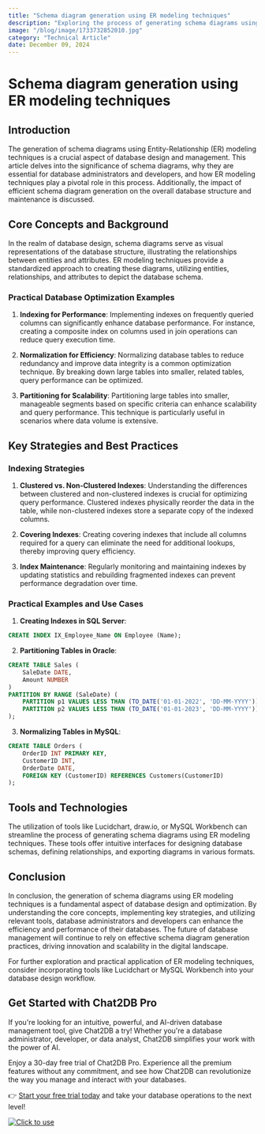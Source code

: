 ```yaml
---
title: "Schema diagram generation using ER modeling techniques"
description: "Exploring the process of generating schema diagrams using ER modeling techniques, with a focus on practical examples and best practices."
image: "/blog/image/1733732852010.jpg"
category: "Technical Article"
date: December 09, 2024
---
```


# Schema diagram generation using ER modeling techniques

## Introduction

The generation of schema diagrams using Entity-Relationship (ER) modeling techniques is a crucial aspect of database design and management. This article delves into the significance of schema diagrams, why they are essential for database administrators and developers, and how ER modeling techniques play a pivotal role in this process. Additionally, the impact of efficient schema diagram generation on the overall database structure and maintenance is discussed.

## Core Concepts and Background

In the realm of database design, schema diagrams serve as visual representations of the database structure, illustrating the relationships between entities and attributes. ER modeling techniques provide a standardized approach to creating these diagrams, utilizing entities, relationships, and attributes to depict the database schema.

### Practical Database Optimization Examples

1. **Indexing for Performance**: Implementing indexes on frequently queried columns can significantly enhance database performance. For instance, creating a composite index on columns used in join operations can reduce query execution time.

2. **Normalization for Efficiency**: Normalizing database tables to reduce redundancy and improve data integrity is a common optimization technique. By breaking down large tables into smaller, related tables, query performance can be optimized.

3. **Partitioning for Scalability**: Partitioning large tables into smaller, manageable segments based on specific criteria can enhance scalability and query performance. This technique is particularly useful in scenarios where data volume is extensive.

## Key Strategies and Best Practices

### Indexing Strategies

1. **Clustered vs. Non-Clustered Indexes**: Understanding the differences between clustered and non-clustered indexes is crucial for optimizing query performance. Clustered indexes physically reorder the data in the table, while non-clustered indexes store a separate copy of the indexed columns.

2. **Covering Indexes**: Creating covering indexes that include all columns required for a query can eliminate the need for additional lookups, thereby improving query efficiency.

3. **Index Maintenance**: Regularly monitoring and maintaining indexes by updating statistics and rebuilding fragmented indexes can prevent performance degradation over time.

### Practical Examples and Use Cases

1. **Creating Indexes in SQL Server**:

```sql
CREATE INDEX IX_Employee_Name ON Employee (Name);
```

2. **Partitioning Tables in Oracle**:

```sql
CREATE TABLE Sales (
    SaleDate DATE,
    Amount NUMBER
)
PARTITION BY RANGE (SaleDate) (
    PARTITION p1 VALUES LESS THAN (TO_DATE('01-01-2022', 'DD-MM-YYYY')),
    PARTITION p2 VALUES LESS THAN (TO_DATE('01-01-2023', 'DD-MM-YYYY'))
);
```

3. **Normalizing Tables in MySQL**:

```sql
CREATE TABLE Orders (
    OrderID INT PRIMARY KEY,
    CustomerID INT,
    OrderDate DATE,
    FOREIGN KEY (CustomerID) REFERENCES Customers(CustomerID)
);
```

## Tools and Technologies

The utilization of tools like Lucidchart, draw.io, or MySQL Workbench can streamline the process of generating schema diagrams using ER modeling techniques. These tools offer intuitive interfaces for designing database schemas, defining relationships, and exporting diagrams in various formats.

## Conclusion

In conclusion, the generation of schema diagrams using ER modeling techniques is a fundamental aspect of database design and optimization. By understanding the core concepts, implementing key strategies, and utilizing relevant tools, database administrators and developers can enhance the efficiency and performance of their databases. The future of database management will continue to rely on effective schema diagram generation practices, driving innovation and scalability in the digital landscape.

For further exploration and practical application of ER modeling techniques, consider incorporating tools like Lucidchart or MySQL Workbench into your database design workflow.

## Get Started with Chat2DB Pro

If you're looking for an intuitive, powerful, and AI-driven database management tool, give Chat2DB a try! Whether you're a database administrator, developer, or data analyst, Chat2DB simplifies your work with the power of AI.

Enjoy a 30-day free trial of Chat2DB Pro. Experience all the premium features without any commitment, and see how Chat2DB can revolutionize the way you manage and interact with your databases.

👉 [Start your free trial today](https://chat2db.ai/pricing) and take your database operations to the next level!


[![Click to use](/image/blog/bg/chat2db.jpg)](https://chat2db.ai/)
